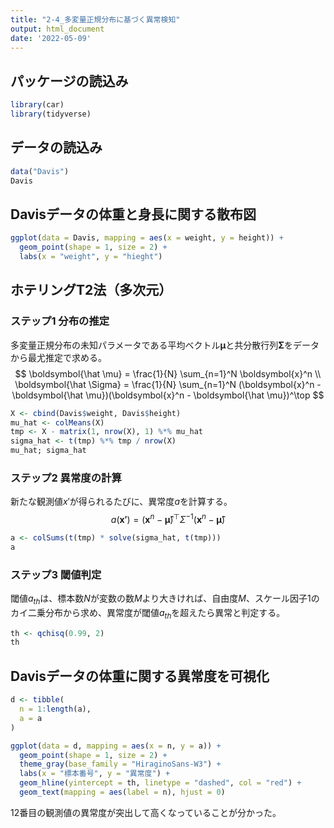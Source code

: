```yaml
---
title: "2-4_多変量正規分布に基づく異常検知"
output: html_document
date: '2022-05-09'
---
```

## パッケージの読込み
```r
library(car)
library(tidyverse)
```

## データの読込み
```r
data("Davis")
Davis
```

## Davisデータの体重と身長に関する散布図
```r
ggplot(data = Davis, mapping = aes(x = weight, y = height)) +
  geom_point(shape = 1, size = 2) +
  labs(x = "weight", y = "hieght")
```

## ホテリングT2法（多次元）
### ステップ1 分布の推定
多変量正規分布の未知パラメータである平均ベクトル$\boldsymbol{\mu}$と共分散行列$\boldsymbol{\Sigma}$をデータから最尤推定で求める。
$$
  \boldsymbol{\hat \mu} = \frac{1}{N} \sum_{n=1}^N \boldsymbol{x}^n \\
  \boldsymbol{\hat \Sigma} = \frac{1}{N} \sum_{n=1}^N (\boldsymbol{x}^n - \boldsymbol{\hat \mu})(\boldsymbol{x}^n - \boldsymbol{\hat \mu})^\top
$$
```r
X <- cbind(Davis$weight, Davis$height)
mu_hat <- colMeans(X)
tmp <- X - matrix(1, nrow(X), 1) %*% mu_hat
sigma_hat <- t(tmp) %*% tmp / nrow(X)
mu_hat; sigma_hat
```

### ステップ2 異常度の計算
新たな観測値$x'$が得られるたびに、異常度$a$を計算する。
$$
  a(\boldsymbol{x'}) = (\boldsymbol{x}^n - \boldsymbol{\hat \mu})^\top \Sigma^{-1} (\boldsymbol{x}^n - \boldsymbol{\hat \mu})
$$
```r
a <- colSums(t(tmp) * solve(sigma_hat, t(tmp)))
a
```

### ステップ3 閾値判定
閾値$a_{th}$は、標本数$N$が変数の数$M$より大きければ、自由度$M$、スケール因子1のカイ二乗分布から求め、異常度が閾値$a_{th}$を超えたら異常と判定する。
```r
th <- qchisq(0.99, 2)
th
```

## Davisデータの体重に関する異常度を可視化
```r
d <- tibble(
  n = 1:length(a),
  a = a
)

ggplot(data = d, mapping = aes(x = n, y = a)) +
  geom_point(shape = 1, size = 2) +
  theme_gray(base_family = "HiraginoSans-W3") +
  labs(x = "標本番号", y = "異常度") +
  geom_hline(yintercept = th, linetype = "dashed", col = "red") +
  geom_text(mapping = aes(label = n), hjust = 0)
```

12番目の観測値の異常度が突出して高くなっていることが分かった。


